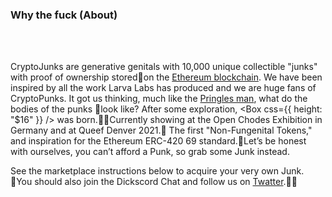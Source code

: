 
### Why the fuck<ExtraHeading> (About)</ExtraHeading>

<br />
<br />

CryptoJunks are generative genitals with 10,000 unique collectible "junks" with proof of ownership storedon the [Ethereum blockchain](#). We have been inspired by all the work Larva Labs has produced and we are huge fans of CryptoPunks. It got us thinking, much like the [Pringles man](#), what do the bodies of the punks look like? After some exploration, <Popup label="CryptoJunks" title="THE FUCKING SITE U R ON.wtf"><Box css={{ height: "$16" }} /></Popup> was born.Currently showing at the Open Chodes Exhibition in Germany and at Queef Denver 2021. The first "Non-Fungenital Tokens," and inspiration for the Ethereum ERC-420 69 standard.Let’s be honest with ourselves, you can’t afford a Punk, so grab some Junk instead.

See the marketplace instructions below to acquire your very own Junk. You should also join the Dickscord Chat and follow us on [Twatter](#).
